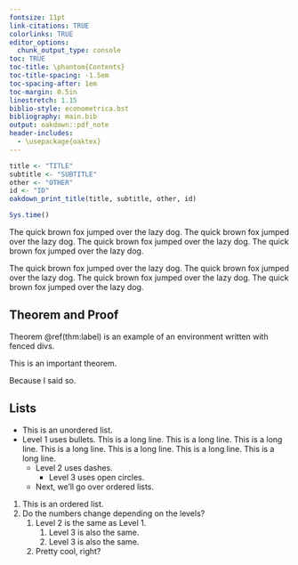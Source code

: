 ```yaml
---
fontsize: 11pt
link-citations: TRUE
colorlinks: TRUE
editor_options:
  chunk_output_type: console
toc: TRUE
toc-title: \phantom{Contents}
toc-title-spacing: -1.5em
toc-spacing-after: 1em
toc-margin: 0.5in
linestretch: 1.15
biblio-style: econometrica.bst
bibliography: main.bib
output: oakdown::pdf_note
header-includes:
  - \usepackage{oaktex}
---
```


```r
title <- "TITLE"
subtitle <- "SUBTITLE"
other <- "OTHER"
id <- "ID"
oakdown_print_title(title, subtitle, other, id)
```

```r
Sys.time()
```

The quick brown fox jumped over the lazy dog.
The quick brown fox jumped over the lazy dog.
The quick brown fox jumped over the lazy dog.
The quick brown fox jumped over the lazy dog.

The quick brown fox jumped over the lazy dog.
The quick brown fox jumped over the lazy dog.
The quick brown fox jumped over the lazy dog.
The quick brown fox jumped over the lazy dog.

## Theorem and Proof

Theorem \@ref(thm:label) is an example of an environment written with fenced divs.

:::{.thm data-latex="{Title of Theorem}{label}"}
This is an important theorem.
:::
:::{.pr data-latex=""}
Because I said so.
:::

## Lists

- This is an unordered list.
- Level 1 uses bullets. This is a long line. 
  This is a long line.
  This is a long line.
  This is a long line.
  This is a long line.
  This is a long line.
  This is a long line.
  - Level 2 uses dashes.
    - Level 3 uses open circles.
  - Next, we'll go over ordered lists.

1. This is an ordered list.
2. Do the numbers change depending on the levels?
    1. Level 2 is the same as Level 1.
        1. Level 3 is also the same.
        1. Level 3 is also the same.
    2. Pretty cool, right?
